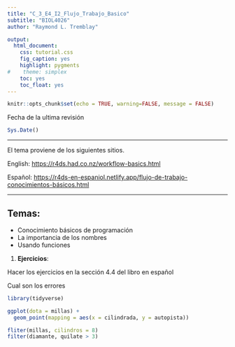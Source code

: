 ```yaml
---
title: "C_3_E4_I2_Flujo_Trabajo_Basico"
subtitle: "BIOL4026"
author: "Raymond L. Tremblay"

output:
  html_document:
    css: tutorial.css
    fig_caption: yes
    highlight: pygments
#    theme: simplex
    toc: yes
    toc_float: yes
---
```


```r
knitr::opts_chunk$set(echo = TRUE, warning=FALSE, message = FALSE)
```

```{=html}
<style>
.list-group-item.active, .list-group-item.active:focus, .list-group-item.active:hover {
    background-color: #11c1d9;
}
</style>
```


Fecha de la ultima revisión
```r

Sys.Date()
```

***


El tema proviene de los siguientes sitios.

English:
 <https://r4ds.had.co.nz/workflow-basics.html>
 
Español:
 <https://r4ds-en-espaniol.netlify.app/flujo-de-trabajo-conocimientos-básicos.html>
 
 
***



## Temas:

  - Conocimiento básicos de programación
  - La importancia de los nombres
  - Usando funciones
  
1.  **Ejercicios**:
  
Hacer los ejercicios en la sección 4.4 del libro en español


Cual son los errores


```r
library(tidyverse)

ggplot(dota = millas) + 
  geom_point(mapping = aes(x = cilindrada, y = autopista))

fliter(millas, cilindros = 8)
filter(diamante, quilate > 3)
```



